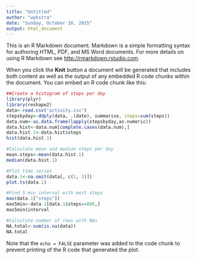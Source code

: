 ```yaml
---
title: "Untitled"
author: "wykstra"
date: "Sunday, October 18, 2015"
output: html_document
---
```


This is an R Markdown document. Markdown is a simple formatting syntax for authoring HTML, PDF, and MS Word documents. For more details on using R Markdown see <http://rmarkdown.rstudio.com>.

When you click the **Knit** button a document will be generated that includes both content as well as the output of any embedded R code chunks within the document. You can embed an R code chunk like this:

```r
##Create a histogram of steps per day
library(plyr)
library(reshape2)
data<-read.csv("activity.csv")
stepsbyday<-ddply(data, .(date), summarise, steps=sum(steps))
data.num<-as.data.frame(lapply(stepsbyday,as.numeric))
data.hist<-data.num[complete.cases(data.num),]
data.hist.1<-data.hist$steps
hist(data.hist.1)

#Calculate mean and median steps per day
mean.steps<-mean(data.hist.1)
median(data.hist.1)

#Plot time series
data.1<-na.omit(data[, c(1, 3)])
plot.ts(data.1)

#Find 5 min interval with most steps
max(data.1["steps"])
max5min<-data.1[data.1$steps==806,]
max5min$interval

#Calculate number of rows with NAs
NA.total<-sum(is.na(data))
NA.total

```


Note that the `echo = FALSE` parameter was added to the code chunk to prevent printing of the R code that generated the plot.

